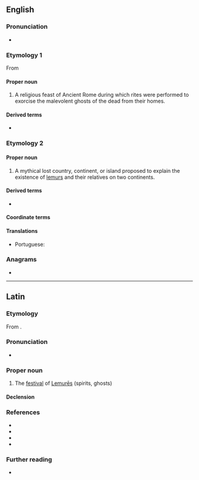 {{also|Lemúria}}
==English==
{{wikipedia|lang=en|dab=Lemuria (disambiguation)|Lemuria}}

===Pronunciation===
* {{IPA|en|/ləˈmjuːɹi.ə/}}

===Etymology 1===
{{wikipedia|Lemuria (festival)}}
From {{der|en|la|Lemuria}}

====Proper noun====
{{en-proper noun}}

# {{c|en|Festivals|Roman Empire}} {{lb|en|historical}} A religious feast of Ancient Rome during which rites were performed to exorcise the malevolent ghosts of the dead from their homes.

====Derived terms====
* {{l|en|Lemurian}}

===Etymology 2===
{{wikipedia|Lemuria (continent)}}
{{suffix|en|lemur|ia}}

====Proper noun====
{{en-proper noun}}

# {{lb|en|mythology}} A mythical lost country, continent, or island proposed to explain the existence of [[lemur]]s and their relatives on two continents.

====Derived terms====
* {{l|en|Lemurian}}

====Coordinate terms====
{{col3|en|
|Atlantis
}}

====Translations====
{{trans-top|hypothetical island in the Indian Ocean}}
* Portuguese: {{t|pt|Lemúria|f}}
{{trans-mid}}
{{trans-bottom}}

===Anagrams===
* {{anagrams|en|a=aeilmru|Rumelia}}

----

==Latin==
{{wikipedia|lang=la}}

===Etymology===
From {{m|la|lemures||ghosts of the departed}}.

===Pronunciation===
* {{la-IPA|Lemūria}}

===Proper noun===
{{la-proper noun|((Lemūria<2>,Lemūria<3.pl>))}}

# {{C|la|Holidays}} The [[festival]] of [[lemures#Latin|Lemurēs]] (spirits, ghosts)

====Declension====
{{la-ndecl|((Lemūria<2>,Lemūria<3.pl>))}}

===References===
* {{R:L&S|Lĕmūrĭa|Lemures}}
* {{R:Elementary Lewis}}
* {{R:Gaffiot|Lĕmūrĭa|p=898/3}}
* {{R:OLD|1|Lemūria|1,015/2}}

===Further reading===
* {{pedia|lang=en|lemuria (festival)}}